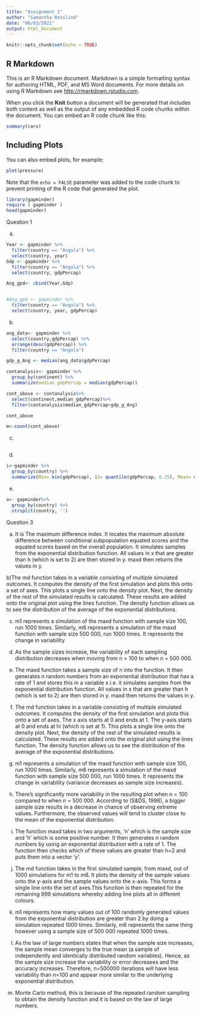---
title: "Assignment 1"
author: "Samantha Rosslind"
date: "06/03/2021"
output: html_document
---

```{r setup, include=FALSE}
knitr::opts_chunk$set(echo = TRUE)
```

## R Markdown

This is an R Markdown document. Markdown is a simple formatting syntax for authoring HTML, PDF, and MS Word documents. For more details on using R Markdown see <http://rmarkdown.rstudio.com>.

When you click the **Knit** button a document will be generated that includes both content as well as the output of any embedded R code chunks within the document. You can embed an R code chunk like this:

```{r cars}
summary(cars)
```

## Including Plots

You can also embed plots, for example:

```{r pressure, echo=FALSE}
plot(pressure)
```

Note that the `echo = FALSE` parameter was added to the code chunk to prevent printing of the R code that generated the plot.


```{r}
library(gapminder)
require ( gapminder )
head(gapminder)
```

Question 1

a)
```{r}
Year <- gapminder %>%
  filter(country == "Angola") %>%
  select(country, year)
Gdp <- gapminder %>%
  filter(country == "Angola") %>%
  select(country, gdpPercap)

Ang_gpd<- cbind(Year,Gdp)


#Ang_gpd <- gapminder %>%
  filter(country == "Angola") %>%
  select(country, year, gdpPercap)

```

b)
```{r}
ang_data<- gapminder %>%
  select(country,gdpPercap) %>%
  arrange(desc(gdpPercap)) %>%
  filter(country == "Angola") 

gdp_g_Ang <- median(ang_data$gdpPercap)

contanalysis<- gapminder %>%
  group_by(continent) %>%
  summarize(median_gdpPercap = median(gdpPercap))

cont_above <- contanalysis%>%
  select(continent,median_gdpPercap)%>%
  filter(contanalysis$median_gdpPercap>gdp_g_Ang)

cont_above

m<-count(cont_above)

```

c)
```{r}

```

d)
```{r}

i<-gapminder %>%
  group_by(country) %>%
  summarize(Min= min(gdpPercap), Q1= quantile(gdpPercap, 0.25), Mean= mean(gdpPercap), Q3= quantile(gdpPercap, 0.75), Max= max(gdpPercap))
```
e)
```{r}
a<- gapminder%>%
  group_by(country) %>%
  strsplit(country, '')


```

Question 3 

a) 
It is The maximum difference index. It locates the maximum absolute difference between conditional subpopulation equated scores and the equated scores based on the overall population. It simulates
samples from the exponential distribution function. All values in x that are greater than h (which is
set to 2) are then stored in y. maxd then returns the values in y.


b)The md function takes in a variable consisting of multiple simulated outcomes. It computes the density
of the first simulation and plots this onto a set of axes. This plots a single line onto the density plot. Next, the
density of the rest of the simulated results is calculated. These results are added onto the original plot
using the lines function. The density function allows us to see the distribution of the average of the
exponential distributions.


c) m1 represents a simulation of the maxd function with sample size 100, run 1000 times. Similarly, m6
represents a simulation of the maxd function with sample size 500 000, run 1000 times. It represents
the change in variability 

d) As the sample sizes increase, the variability of each sampling distribution decreases when moving from n = 100 to when n = 500 000.

a) The maxd function takes a sample size of n into the function. It then generates n random numbers
from an exponential distribution that has a rate of 1 and stores this in a variable x i.e. it simulates
samples from the exponential distribution function. All values in x that are greater than h (which is
set to 2) are then stored in y. maxd then returns the values in y.

b) The md function takes in a variable consisting of multiple simulated outcomes. It computes the density
of the first simulation and plots this onto a set of axes. The x axis starts at 0 and ends at 1. The y-axis
starts at 0 and ends at hi (which is set at 1). This plots a single line onto the density plot. Next, the
density of the rest of the simulated results is calculated. These results are added onto the original plot
using the lines function. The density function allows us to see the distribution of the average of the
exponential distributions.

c) m1 represents a simulation of the maxd function with sample size 100, run 1000 times. Similarly, m6
represents a simulation of the maxd function with sample size 500 000, run 1000 times. It represents
the change in variability (variance decreases as sample size increases).

d) There’s significantly more variability in the resulting plot when n = 100 compared to when n = 500 000.
According to (S&DS, 1998), a bigger sample size results in a decrease in chance of observing extreme
values. Furthermore, the observed values will tend to cluster close to the mean of the exponential
distribution.






a) The function maxd takes in two arguments, 'n' which is the sample size and 'h' which is some positive number. It then generates n random numbers by using an exponential distribution with a rate of 1. The function then checks which of these values are greater than h=2 and puts them into a vector 'y'.

b) The md function takes in the first simulated sample, from maxd, out of 1000 simulations for m1 to m6. It plots the density
of the sample values onto the y-axis and the sample values onto the x-axis. This forms a single line onto the set of axes.This function is then repeated for the remaining 999 simulations whereby adding  line plots all in different colours. 

c) m1 represents how many values out of 100 randomly generated values from the exponential distribution are greater than 2 by doing a simulation repeated 1000 times. Similarly, m6
represents the same thing however using a sample size of 500 000 repeated 1000 times.

d) As the law of large numbers states that when the sample size increases, the sample mean converges to the true mean (a sample of independently and identically distributed random variables). Hence, as the sample size increase the variability or error decreases and the accuracy increases. Therefore, n=500000 iterations will have less variability than n=100 and appear more similar to the underlying exponential distribution. 

e) Monte Carlo method, this is because of the repeated random sampling to obtain the density function and it is based on the law of large numbers.